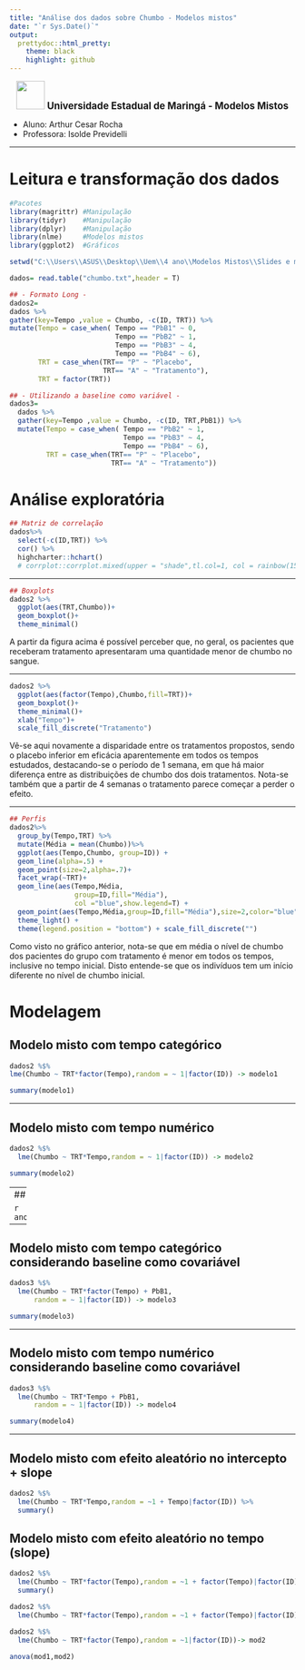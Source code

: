 ---
title: "Análise dos dados sobre Chumbo - Modelos mistos"
date: "`r Sys.Date()`"
output:
  prettydoc::html_pretty:
    theme: black
    highlight: github
---

 <center> 
 
 <img src="https://botw-pd.s3.amazonaws.com/styles/logo-thumbnail/s3/0014/7093/brand.gif?itok=zFlrirK_" width="50" height="50" />
 <big> **Universidade Estadual de Maringá - Modelos Mistos** </big>
</center>

 - Aluno: Arthur Cesar Rocha
 - Professora: Isolde Previdelli

--- 

# Leitura e transformação dos dados

```{r message=FALSE, warning=FALSE}
#Pacotes
library(magrittr) #Manipulação
library(tidyr)    #Manipulação
library(dplyr)    #Manipulação
library(nlme)     #Modelos mistos
library(ggplot2)  #Gráficos

setwd("C:\\Users\\ASUS\\Desktop\\Uem\\4 ano\\Modelos Mistos\\Slides e materiais")

dados= read.table("chumbo.txt",header = T)

## - Formato Long -
dados2=
dados %>%
gather(key=Tempo ,value = Chumbo, -c(ID, TRT)) %>%
mutate(Tempo = case_when( Tempo == "PbB1" ~ 0,
                          Tempo == "PbB2" ~ 1,
                          Tempo == "PbB3" ~ 4,
                          Tempo == "PbB4" ~ 6),
       TRT = case_when(TRT== "P" ~ "Placebo",
                       TRT== "A" ~ "Tratamento"),
       TRT = factor(TRT))

## - Utilizando a baseline como variável -
dados3=
  dados %>%
  gather(key=Tempo ,value = Chumbo, -c(ID, TRT,PbB1)) %>%
  mutate(Tempo = case_when( Tempo == "PbB2" ~ 1,
                            Tempo == "PbB3" ~ 4,
                            Tempo == "PbB4" ~ 6),
         TRT = case_when(TRT== "P" ~ "Placebo",
                         TRT== "A" ~ "Tratamento"))
```

 
# Análise exploratória

```{r}
## Matriz de correlação
dados%>%
  select(-c(ID,TRT)) %>%
  cor() %>%
  highcharter::hchart()
  # corrplot::corrplot.mixed(upper = "shade",tl.col=1, col = rainbow(15,start = .8, end = 1))
```

---

```{r}
## Boxplots
dados2 %>%
  ggplot(aes(TRT,Chumbo))+
  geom_boxplot()+
  theme_minimal()
```

A partir da figura acima é possível perceber que, no geral, os pacientes que receberam tratamento apresentaram uma quantidade menor de chumbo no sangue.

---

```{r}
dados2 %>%
  ggplot(aes(factor(Tempo),Chumbo,fill=TRT))+
  geom_boxplot()+
  theme_minimal()+
  xlab("Tempo")+
  scale_fill_discrete("Tratamento")
```

Vê-se aqui novamente a disparidade entre os tratamentos propostos, sendo o placebo inferior em eficácia aparentemente em todos os tempos estudados, destacando-se o período de 1 semana, em que há maior diferença entre as distribuições de chumbo dos dois tratamentos. 
Nota-se também que a partir de 4 semanas o tratamento parece começar a perder o efeito.

---

```{r message=FALSE, warning=FALSE}
## Perfis
dados2%>%
  group_by(Tempo,TRT) %>%
  mutate(Média = mean(Chumbo))%>%
  ggplot(aes(Tempo,Chumbo, group=ID)) + 
  geom_line(alpha=.5) +
  geom_point(size=2,alpha=.7)+
  facet_wrap(~TRT)+
  geom_line(aes(Tempo,Média,
                group=ID,fill="Média"),
                col ="blue",show.legend=T) +
  geom_point(aes(Tempo,Média,group=ID,fill="Média"),size=2,color="blue")+
  theme_light() +
  theme(legend.position = "bottom") + scale_fill_discrete("")

```

Como visto no gráfico anterior, nota-se que em média o nível de chumbo dos pacientes do grupo com tratamento é menor em todos os tempos, inclusive no tempo inicial. Disto entende-se que os indivíduos tem um início diferente no nível de chumbo inicial.


# Modelagem

## Modelo misto com tempo categórico

```{r}
dados2 %$%
lme(Chumbo ~ TRT*factor(Tempo),random = ~ 1|factor(ID)) -> modelo1

summary(modelo1)

```

---


## Modelo misto com tempo numérico

```{r}
dados2 %$%
  lme(Chumbo ~ TRT*Tempo,random = ~ 1|factor(ID)) -> modelo2

summary(modelo2)
```

---
## Comparação

```{r}
anova(modelo1,modelo2)
```

---


## Modelo misto com tempo categórico considerando baseline como covariável

```{r}
dados3 %$%
  lme(Chumbo ~ TRT*factor(Tempo) + PbB1,
      random = ~ 1|factor(ID)) -> modelo3

summary(modelo3)
```

---

## Modelo misto com tempo numérico considerando baseline como covariável

```{r}
dados3 %$%
  lme(Chumbo ~ TRT*Tempo + PbB1,
      random = ~ 1|factor(ID)) -> modelo4

summary(modelo4)
```

---

## Modelo misto com efeito aleatório no intercepto + slope

```{r}
dados2 %$%
  lme(Chumbo ~ TRT*Tempo,random = ~1 + Tempo|factor(ID)) %>%
  summary()
```

## Modelo misto com efeito aleatório no tempo (slope)

```{r}
dados2 %$%
  lme(Chumbo ~ TRT*factor(Tempo),random = ~1 + factor(Tempo)|factor(ID)) %>%
  summary()
```


```{r}
dados2 %$%
  lme(Chumbo ~ TRT*factor(Tempo),random = ~1 + factor(Tempo)|factor(ID)) ->mod1

dados2 %$%
  lme(Chumbo ~ TRT*factor(Tempo),random = ~1|factor(ID))-> mod2

anova(mod1,mod2)
```

